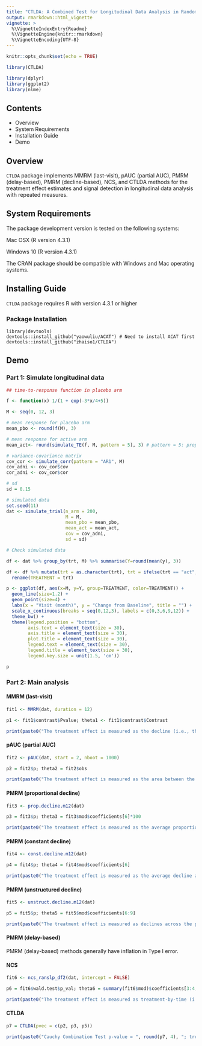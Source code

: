 ```yaml
---
title: "CTLDA: A Combined Test for Longitudinal Data Analysis in Randomized Clinical Trials"
output: rmarkdown::html_vignette
vignette: >
  %\VignetteIndexEntry{Readme}
  %\VignetteEngine{knitr::rmarkdown}
  %\VignetteEncoding{UTF-8}
---
```


```r
knitr::opts_chunk$set(echo = TRUE)
```

```r
library(CTLDA)
```

```r
library(dplyr)
library(ggplot2)
library(nlme)
```

## Contents

- Overview
- System Requirements
- Installation Guide
- Demo

## Overview

`CTLDA` package implements MMRM (last-visit), pAUC (partial AUC), PMRM (delay-based), PMRM (decline-based), NCS, and CTLDA methods for the treatment effect estimates and signal detection in longitudinal data analysis with repeated measures.

## System Requirements

The package development version is tested on the following systems:

Mac OSX (R version 4.3.1)  

Windows 10 (R version 4.3.1)

The CRAN package should be compatible with Windows and Mac operating systems.

## Installing Guide

`CTLDA` package requires R with version 4.3.1 or higher

### Package Installation

```
library(devtools)
devtools::install_github("yaowuliu/ACAT") # Need to install ACAT first
devtools::install_github("zhaiso1/CTLDA")
```

## Demo

### Part 1: Simulate longitudinal data

```r
## time-to-response function in placebo arm

f <- function(x) 1/(1 + exp(-3*x/4+5))
```

```r
M <- seq(0, 12, 3)

# mean response for placebo arm
mean_pbo <- round(f(M), 3)

# mean response for active arm
mean_act<- round(simulate_TE(f, M, pattern = 5), 3) # pattern = 5: proportional decline

# variance-covariance matrix
cov_cor <- simulate_corr(pattern = "AR1", M)
cov_adni <- cov_cor$cov
cor_adni <- cov_cor$cor

# sd
sd = 0.15

# simulated data
set.seed(11)
dat <- simulate_trial(n_arm = 200,
                      M = M,
                      mean_pbo = mean_pbo,
                      mean_act = mean_act,
                      cov = cov_adni,
                      sd = sd)
```

```r
# Check simulated data

df <- dat %>% group_by(trt, M) %>% summarise(Y=round(mean(y), 3))

df <- df %>% mutate(trt = as.character(trt), trt = ifelse(trt == "act", "Active", "Placebo")) %>%
  rename(TREATMENT = trt)

p <- ggplot(df, aes(x=M, y=Y, group=TREATMENT, color=TREATMENT)) + 
  geom_line(size=1.2) +
  geom_point(size=4) +
  labs(x = "Visit (month)", y = "Change from Baseline", title = "") +
  scale_x_continuous(breaks = seq(0,12,3), labels = c(0,3,6,9,12)) +
  theme_bw() +
  theme(legend.position = "bottom",
        axis.text = element_text(size = 30),
        axis.title = element_text(size = 30),
        plot.title = element_text(size = 30),
        legend.text = element_text(size = 30),
        legend.title = element_text(size = 30),
        legend.key.size = unit(1.5, 'cm'))

p
```

### Part 2: Main analysis

#### MMRM (last-visit)

```r
fit1 <- MMRM(dat, duration = 12)

p1 <- fit1$contrast$Pvalue; theta1 <- fit1$contrast$Contrast

print(paste0("The treatment effect is measured as the decline (i.e., the vertical difference) at the last visit, which equals to ", round(theta1, 2), "; p-value = ", round(p1, 3)))
```

#### pAUC (partial AUC)

```r
fit2 <- pAUC(dat, start = 2, nboot = 1000)

p2 = fit2$p; theta2 = fit2$obs

print(paste0("The treatment effect is measured as the area between the active and placebo curves over the post-baseline visits, which equals to ", round(theta2, 2), "; p-value = ", round(p2, 3)))
```

#### PMRM (proportional decline)

```r
fit3 <- prop.decline.m12(dat)

p3 = fit3$p; theta3 = fit3$mod$coefficients[6]*100

print(paste0("The treatment effect is measured as the average proportion of decline across the post-baseline visits, which equals to ", round(theta3, 2), "%; p-value = ", round(p3, 6)))
```

#### PMRM (constant decline)

```r
fit4 <- const.decline.m12(dat)

p4 = fit4$p; theta4 = fit4$mod$coefficients[6]

print(paste0("The treatment effect is measured as the average decline across the post-baseline visits, which equals to ", round(theta4, 2), "; p-value = ", round(p4, 3)))
```

#### PMRM (unstructured decline)

```r
fit5 <- unstruct.decline.m12(dat)

p5 = fit5$p; theta5 = fit5$mod$coefficients[6:9]

print(paste0("The treatment effect is measured as declines across the post-baseline visits, which equal to ", paste0(round(theta5, 2), collapse = ", "), ", respectively; p-value = ", round(p5, 3)))
```

#### PMRM (delay-based)

PMRM (delay-based) methods generally have inflation in Type I error.

#### NCS

```r
fit6 <- ncs_ranslp_df2(dat, intercept = FALSE)

p6 = fit6$wald.test$p_val; theta6 = summary(fit6$mod)$coefficients[3:4,1]

print(paste0("The treatment effect is measured as treatment-by-time (i.e., basis functions of time) interaction coefficients, which equal to ", paste0(round(theta6, 2), collapse = ", "), ", respectively; p-value = ", round(p6, 3)))
```

#### CTLDA

```r
p7 = CTLDA(pvec = c(p2, p3, p5))

print(paste0("Cauchy Combination Test p-value = ", round(p7, 4), "; treatment effect measurement is not available for CTLDA method"))
```

